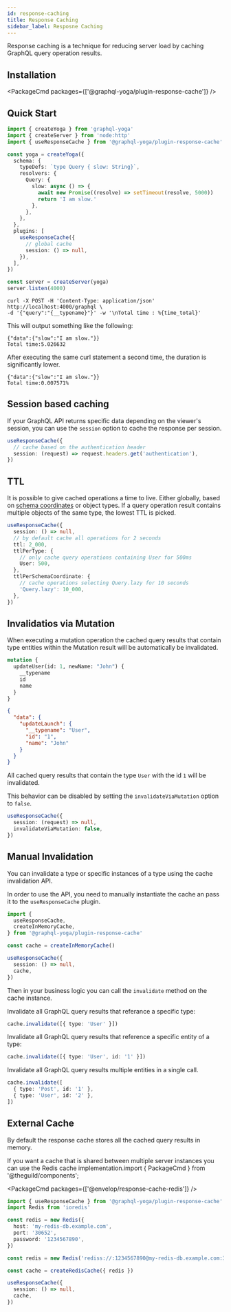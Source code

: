 ```yaml
---
id: response-caching
title: Response Caching
sidebar_label: Resposne Caching
---
```



Response caching is a technique for reducing server load by caching GraphQL query operation results.

## Installation

<PackageCmd packages={['@graphql-yoga/plugin-response-cache']} />

## Quick Start

```ts
import { createYoga } from 'graphql-yoga'
import { createServer } from 'node:http'
import { useResponseCache } from '@graphql-yoga/plugin-response-cache'

const yoga = createYoga({
  schema: {
    typeDefs: `type Query { slow: String}`,
    resolvers: {
      Query: {
        slow: async () => {
          await new Promise((resolve) => setTimeout(resolve, 5000))
          return 'I am slow.'
        },
      },
    },
  },
  plugins: [
    useResponseCache({
      // global cache
      session: () => null,
    }),
  ],
})

const server = createServer(yoga)
server.listen(4000)
```

```
curl -X POST -H 'Content-Type: application/json' http://localhost:4000/graphql \
-d '{"query":"{__typename}"}' -w '\nTotal time : %{time_total}'
```

This will output something like the following:

```
{"data":{"slow":"I am slow."}}
Total time:5.026632
```

After executing the same curl statement a second time, the duration is significantly lower.

```
{"data":{"slow":"I am slow."}}
Total time:0.007571%
```

## Session based caching

If your GraphQL API returns specific data depending on the viewer's session, you can use the `session` option to cache the response per session.

```ts
useResponseCache({
  // cache based on the authentication header
  session: (request) => request.headers.get('authentication'),
})
```

## TTL

It is possible to give cached operations a time to live. Either globally, based on [schema coordinates](https://github.com/graphql/graphql-wg/blob/main/rfcs/SchemaCoordinates.md) or object types.
If a query operation result contains multiple objects of the same type, the lowest TTL is picked.

```ts
useResponseCache({
  session: () => null,
  // by default cache all operations for 2 seconds
  ttl: 2_000,
  ttlPerType: {
    // only cache query operations containing User for 500ms
    User: 500,
  },
  ttlPerSchemaCoordinate: {
    // cache operations selecting Query.lazy for 10 seconds
    'Query.lazy': 10_000,
  },
})
```

## Invalidatios via Mutation

When executing a mutation operation the cached query results that contain type entities within the Mutation result will be automatically be invalidated.

```graphql
mutation {
  updateUser(id: 1, newName: "John") {
    __typename
    id
    name
  }
}
```

```json
{
  "data": {
    "updateLaunch": {
      "__typename": "User",
      "id": "1",
      "name": "John"
    }
  }
}
```

All cached query results that contain the type `User` with the id `1` will be invalidated.

This behavior can be disabled by setting the `invalidateViaMutation` option to `false`.

```ts
useResponseCache({
  session: (request) => null,
  invalidateViaMutation: false,
})
```

## Manual Invalidation

You can invalidate a type or specific instances of a type using the cache invalidation API.

In order to use the API, you need to manually instantiate the cache an pass it to the `useResponseCache` plugin.

```ts
import {
  useResponseCache,
  createInMemoryCache,
} from '@graphql-yoga/plugin-response-cache'

const cache = createInMemoryCache()

useResponseCache({
  session: () => null,
  cache,
})
```

Then in your business logic you can call the `invalidate` method on the cache instance.

Invalidate all GraphQL query results that referance a specific type:

```ts
cache.invalidate([{ type: 'User' }])
```

Invalidate all GraphQL query results that reference a specific entity of a type:

```ts
cache.invalidate([{ type: 'User', id: '1' }])
```

Invalidate all GraphQL query results multiple entities in a single call.

```ts
cache.invalidate([
  { type: 'Post', id: '1' },
  { type: 'User', id: '2' },
])
```

## External Cache

By default the response cache stores all the cached query results in memory.

If you want a cache that is shared between multiple server instances you can use the Redis cache implementation.import { PackageCmd } from '@theguild/components';

<PackageCmd packages={['@envelop/response-cache-redis']} />

```ts
import { useResponseCache } from '@graphql-yoga/plugin-response-cache'
import Redis from 'ioredis'

const redis = new Redis({
  host: 'my-redis-db.example.com',
  port: '30652',
  password: '1234567890',
})

const redis = new Redis('rediss://:1234567890@my-redis-db.example.com:30652')

const cache = createRedisCache({ redis })

useResponseCache({
  session: () => null,
  cache,
})
```
